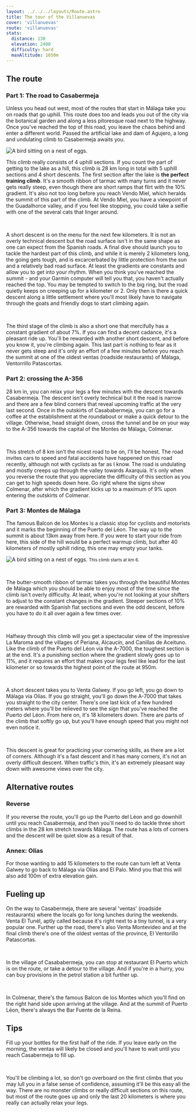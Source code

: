 ```yaml
---
layout: ../../../layouts/Route.astro
title: The tour of the Villanuevas
cover: 'villanuevas'
route: 'villanuevas'
stats:
  distance: 130
  elevation: 2400
  difficulty: hard
  maxAltitude: 1050m
---
```


## The route

### Part 1: The road to Casabermeja

Unless you head out west, most of the routes that start in Málaga take you on roads that go uphill.
This route does too and leads you out of the city via the botanical garden and along a less pitoresque road next to the highway. 
Once you've reached the top of this road, you leave the chaos behind and enter a different world. Passed the artificial lake and dam of Agujero, a long and undulating climb to Casabermeja awaits you.

<img
  src="/routes/casabermeja/climb.png"
  alt="A bird sitting on a nest of eggs."
  class="mt-4 mb-8"
  height={200}
  width={750}
/>

This climb really consists of 4 uphill sections. If you count the part of getting to the lake as a hill, this climb is 28 km long in total with 5 uphill sections and 4 short descents.
The first section after the lake is **the perfect training climb**. It's a smooth ribbon of tarmac with many turns and it never gets really steep, even though there are short ramps that flirt with the 10% gradient. It's also not too long before you reach Vendo Miel, which heralds the summit of this part of the climb.
At Vendo Miel, you have a viewpoint of the Guadalhorce valley, and if you feel like stopping, you could take a selfie with one of the several cats that linger around.

&nbsp;

A short descent is on the menu for the next few kilometers. It is not an overly technical descent but the road surface isn't in the same shape as one can expect from the Spanish roads.
A final dive should launch you to tackle the hardest part of this climb, and while it is merely 2 kilometers long, the going gets tough, and is excarcerbated by little protection from the sun and a relatively bad road surface. At least the gradients are constants and allow you to get into your rhythm.
When you think you've reached the summit - and your Garmin computer will tell you that, you haven't actually reached the top. You may be tempted to switch to the big ring, but the road quietly keeps on creeping up for a kilometer or 2. Only then is there a quick descent along a little settlement where you'll most likely have to navigate through the goats and friendly dogs to start climbing again.

&nbsp;

The third stage of the climb is also a short one that mercifully has a constant gradient of about 7%. If you can find a decent cadance, it's a pleasant ride up.
You'll be rewarded with another short descent, and before you know it, you're climbing again.
This last part is nothing to fear as it never gets steep and it's only an effort of a few minutes before you reach the summit at one of the oldest ventas (roadside restaurants) of Málaga, Ventorrillo Patascortas.

### Part 2: crossing the A-356

28 km in, you can relax your legs a few minutes with the descent towards Casabermeja. The descent isn't overly technical but it the road is narrow and there are a few blind corners that reveal upcoming traffic at the very last second.
Once in the outskirts of Casababermeja, you can go for a coffee at the establishment at the roundabout or make a quick detour to the village.
Otherwise, head straight down, cross the tunnel and be on your way to the A-356 towards the capital of the Montes de Málaga, Colmenar.

&nbsp;

This stretch of 8 km isn't the nicest road to be on, I'll be honest. The road invites cars to speed and fatal accidents have happened on this road recently, although not with cyclists as far as I know.
The road is undulating and mostly creeps up through the valley towards Axarquia. It's only when you reverse the route that you appreciate the difficulty of this section as you can get to high speeds down here.
Go right where the signs show Colmenar, after which the gradient kicks up to a maximum of 9% upon entering the outskirts of Colmenar.

### Part 3: Montes de Málaga

The famous Balcon de los Montes is a classic stop for cyclists and motorists and it marks the beginning of the Puerto del Léon. 
The way up to the summit is about 13km away from here. 
If you were to start your ride from here, this side of the hill would be a perfect warmup climb, but after 40 kilometers of mostly uphill riding, this one may empty your tanks. 

<img
  src="/routes/puertoleon/puertoleon-colmenar.png"
  alt="A bird sitting on a nest of eggs."
  class="mt-4 mb-8"
  height={200}
  width={750}
/>
<small>This climb starts at km 6.</small>

&nbsp;

The butter-smooth ribbon of tarmac takes you through the beautiful Montes de Málaga which you should be able to enjoy most of the time since the climb isn't overly difficulty. At least, when you're not looking at your shifters to adjust to the constant changes in the gradient.
Steeper sections of 10% are rewarded with Spanish flat sections and even the odd descent, before you have to do it all over again a few times over.

&nbsp;

Halfway through this climb will you get a spectacular view of the impressive La Maroma and the villages of Periana, Alcaucín, and Canillas de Aceituno.
Like the climb of the Puerto del Léon via the A-7000, the toughest section is at the end. It's a punishing section where the gradient slowly goes up to 11%, and it requires an effort that makes your legs feel like lead for the last kilometer or so towards the highest point of the route at 950m.

&nbsp;

A short descent takes you to Venta Galwey. If you go left, you go down to Málaga via Olías. If you go straight, you'll go down the A-7000 that takes you straight to the city center.
There's one last kick of a few hundred meters where you'll be relieved to see the sign that you've reached the Puerto del Léon. From here on, it's 18 kilometers down. There are parts of the climb that softly go up, but you'll have enough speed that you might not even notice it.

&nbsp;

This descent is great for practicing your cornering skills, as there are a lot of corners. 
Although it's a fast descent and it has many corners, it's not an overly difficult descent. When traffic's thin, it's an extremely pleasant way down with awesome views over the city.

## Alternative routes

### Reverse 

If you reverse the route, you'll go up the Puerto del Léon and go downhill until you reach Casabermeja, and then you'll need to do tackle three short climbs in the 28 km stretch towards Málaga.
The route has a lots of corners and the descent will be quiet slow as a result of that.

### Annex: Olías

For those wanting to add 15 kilometers to the route can turn left at Venta Galwey to go back to Málaga via Olías and El Palo. Mind you that this will also add 100m of extra elevation gain.

## Fueling up

On the way to Casabermeja, there are several 'ventas' (roadside restaurants) where the locals go for long lunches during the weekends. Venta El Tunél, aptly called because it's right next to a tiny tunnel, is a very popular one.
Further up the road, there's also Venta Montevideo and at the final climb there's one of the oldest ventas of the province, El Ventorillo Patascortas.

&nbsp;

In the village of Casababermeja, you can stop at restaurant El Puerto which is on the route, or take a detour to the village. 
And if you're in a hurry, you can buy provisions in the petrol station a bit further up.

&nbsp;

In Colmenar, there's the famous Balcon de los Montes which you'll find on the right hand side upon arriving at the village.
And at the summit of Puerto Léon, there's always the Bar Fuente de la Reina.

## Tips

Fill up your bottles for the first half of the ride. If you leave early on the morning, the ventas will likely be closed and you'll have to wait until you reach Casabermeja to fill up.

&nbsp;

You'll be climbing a lot, so don't go overboard on the first climbs that you may lull you in a false sense of confidence, assuming it'll be this easy all the way.
There are no monster climbs or really difficult sections on this route, but most of the route goes up and only the last 20 kilometers is where you really can actually relax your legs. 